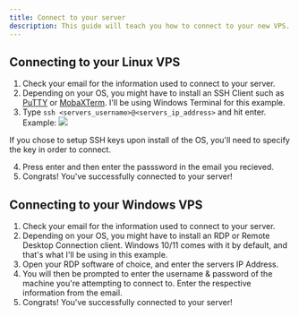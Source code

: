 ```yaml
---
title: Connect to your server
description: This guide will teach you how to connect to your new VPS.
---
```


## Connecting to your Linux VPS

1. Check your email for the information used to connect to your server.
2. Depending on your OS, you might have to install an SSH Client such as [PuTTY](https://www.putty.org/) or [MobaXTerm](https://mobaxterm.mobatek.net/). I'll be using Windows Terminal for this example.
3. Type `ssh <servers_username>@<servers_ip_address>` and hit enter.
Example: ![](../../../../assets/kb/dedicated-servers/ssh-example.png)


<Aside type="caution" title="Info!">
  If you chose to setup SSH keys upon install of the OS, you'll need to specify the key in order to connect.
</Aside>

4. Press enter and then enter the passsword in the email you recieved.
5. Congrats! You've successfully connected to your server!

## Connecting to your Windows VPS

1. Check your email for the information used to connect to your server.
2. Depending on your OS, you might have to install an RDP or Remote Desktop Connection client. Windows 10/11 comes with it by default, and that's what I'll be using in this example.
3. Open your RDP software of choice, and enter the servers IP Address.
4. You will then be prompted to enter the username & password of the machine you're attempting to connect to. Enter the respective information from the email.
5. Congrats! You've successfully connected to your server!